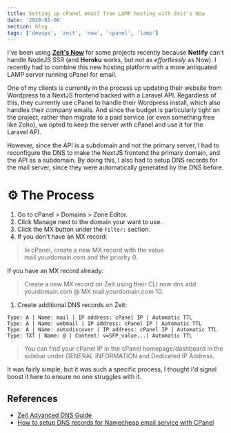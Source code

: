 ```yaml
---
title: Setting up cPanel email from LAMP hosting with Zeit's Now
date: '2020-01-06'
section: blog
tags: ['devops', 'zeit', 'now', 'cpanel', 'lamp']
---
```


I've been using [**Zeit's Now**](https://zeit.co/) for some projects recently because **Netlify** can't handle NodeJS SSR (and **Heroku** works, but not as _effortlessly_ as Now). I recently had to combine this new hosting platform with a more antiquated LAMP server running cPanel for email.

One of my clients is currently in the process up updating their website from Wordpress to a NextJS frontend backed with a Laravel API. Regardless of this, they currently use cPanel to handle their Wordpress install, which also handles their company emails. And since the budget is particularly tight on the project, rather than migrate to a paid service (or even something free like Zoho), we opted to keep the server with cPanel and use it for the Laravel API.

However, since the API is a subdomain and not the primary server, I had to reconfigure the DNS to make the NextJS frontend the primary domain, and the API as a subdomain. By doing this, I also had to setup DNS records for the mail server, since they were automatically generated by the DNS before.

# ⚙️ The Process

1. Go to cPanel > Domains > Zone Editor.
2. Click Manage next to the domain your want to use.
3. Click the MX button under the `Filter:` section.
4. If you don't have an MX record:

> In cPanel, create a new MX record with the value mail.yourdomain.com and the priority 0.

If you have an MX record already:

> Create a new MX record on Zeit using their CLI now dns add yourdomain.com @ MX mail.yourdomain.com 10.

1. Create additional DNS records on Zeit:

```
Type: A | Name: mail | IP address: cPanel IP | Automatic TTL
Type: A | Name: webmail | IP address: cPanel IP | Automatic TTL
Type: A | Name: autodiscover | IP address: cPanel IP | Automatic TTL
Type: TXT | Name: @ | Content: v=SFP_value...| Automatic TTL
```

> You can find your cPanel IP in the cPanel homepage/dashboard in the sidebar under GENERAL INFORMATION and Dedicated IP Address.

It was fairly simple, but it was such a specific process, I thought I'd signal boost it here to ensure no one struggles with it.

## References

- [Zeit Advanced DNS Guide](https://zeit.co/docs/v2/advanced/domains/dns/)
- [How to setup DNS records for Namecheap email service with CPanel](https://www.namecheap.com/support/knowledgebase/article.aspx/9967/2176/how-to-set-up-dns-records-for-namecheap-email-service-with-cloudflare-cpanel-and-private-email#cp)
